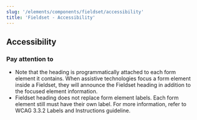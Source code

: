 ```yaml
---
slug: '/elements/components/fieldset/accessibility'
title: 'Fieldset - Accessibility'
---
```



## Accessibility

### Pay attention to
- Note that the heading is programmatically attached to each form element it contains. When assistive technologies focus a form element inside a Fieldset, they will announce the Fieldset heading in addition to the focused element information.
- Fieldset heading does not replace form element labels. Each form element still must have their own label. For more information, refer to <Link href="https://www.w3.org/WAI/WCAG21/Understanding/labels-or-instructions.html" external>WCAG 3.3.2 Labels and Instructions guideline</Link>.
